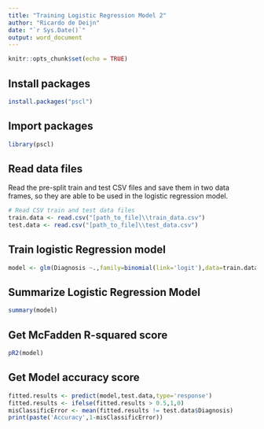 ```yaml
---
title: "Training Logistic Regression Model 2"
author: "Ricardo de Deijn"
date: "`r Sys.Date()`"
output: word_document
---
```


```r
knitr::opts_chunk$set(echo = TRUE)
```

## Install packages
``` r
install.packages("pscl")
```


## Import packages
``` r
library(pscl)
```

## Read data files
Read the pre-split train and test CSV files and save them in two data frames, so they are able to be used in the logistic regression model.
``` r
# Read CSV train and test data files
train.data <- read.csv("[path_to_file]\\train_data.csv") 
test.data <- read.csv("[path_to_file]\\test_data.csv")
```

## Train logistic Regression model
``` r
model <- glm(Diagnosis ~.,family=binomial(link='logit'),data=train.data)
```

## Summarize Logistic Regression Model
``` r
summary(model)
```

## Get McFadden R-squared score
``` r
pR2(model)
```

## Get Model accuracy score
``` r
fitted.results <- predict(model,test.data,type='response')
fitted.results <- ifelse(fitted.results > 0.5,1,0)
misClassificError <- mean(fitted.results != test.data$Diagnosis)
print(paste('Accuracy',1-misClassificError))
```